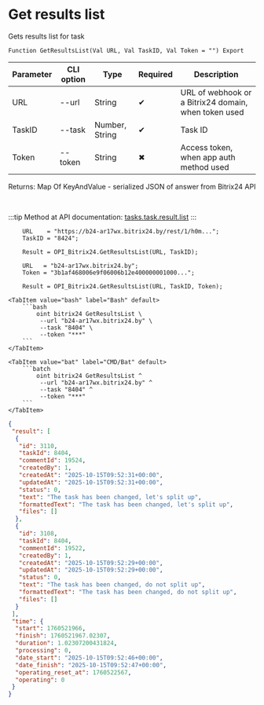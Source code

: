 ﻿---
sidebar_position: 6
description: Get results list and other functions to work with Bitrix24 in the Open Integration Package, a free open-source integration library for 1C:Enterprise 8, OneScript and CLI
keywords: [1C, 1С, 1С:Enterprise, 1С:Enterprise 8.3, API, Integration, Services, Exchange, OneScript, CLI, Bitrix24]
---


# Get results list
 Gets results list for task



`Function GetResultsList(Val URL, Val TaskID, Val Token = "") Export`

  | Parameter | CLI option | Type | Required | Description |
  |-|-|-|-|-|
  | URL | --url | String | &#x2714; | URL of webhook or a Bitrix24 domain, when token used |
  | TaskID | --task | Number, String | &#x2714; | Task ID |
  | Token | --token | String | &#x2716; | Access token, when app auth method used |

  
  Returns:  Map Of KeyAndValue - serialized JSON of answer from Bitrix24 API

<br/>

:::tip
Method at API documentation: [tasks.task.result.list](https://dev.1c-bitrix.ru/rest_help/tasks/task/tasks/tasks_task_result.list.php)
:::
<br/>


```bsl title="1C:Enterprise/OneScript code example"
    URL    = "https://b24-ar17wx.bitrix24.by/rest/1/h0m...";
    TaskID = "8424";

    Result = OPI_Bitrix24.GetResultsList(URL, TaskID);

    URL   = "b24-ar17wx.bitrix24.by";
    Token = "3b1af468006e9f06006b12e400000001000...";

    Result = OPI_Bitrix24.GetResultsList(URL, TaskID, Token);
```
 

 <Tabs>
  
    <TabItem value="bash" label="Bash" default>
        ```bash
            oint bitrix24 GetResultsList \
             --url "b24-ar17wx.bitrix24.by" \
             --task "8404" \
             --token "***"
        ```
    </TabItem>
  
    <TabItem value="bat" label="CMD/Bat" default>
        ```batch
            oint bitrix24 GetResultsList ^
             --url "b24-ar17wx.bitrix24.by" ^
             --task "8404" ^
             --token "***"
        ```
    </TabItem>
</Tabs>


```json title="Result"
{
 "result": [
  {
   "id": 3110,
   "taskId": 8404,
   "commentId": 19524,
   "createdBy": 1,
   "createdAt": "2025-10-15T09:52:31+00:00",
   "updatedAt": "2025-10-15T09:52:31+00:00",
   "status": 0,
   "text": "The task has been changed, let's split up",
   "formattedText": "The task has been changed, let's split up",
   "files": []
  },
  {
   "id": 3108,
   "taskId": 8404,
   "commentId": 19522,
   "createdBy": 1,
   "createdAt": "2025-10-15T09:52:29+00:00",
   "updatedAt": "2025-10-15T09:52:29+00:00",
   "status": 0,
   "text": "The task has been changed, do not split up",
   "formattedText": "The task has been changed, do not split up",
   "files": []
  }
 ],
 "time": {
  "start": 1760521966,
  "finish": 1760521967.02307,
  "duration": 1.02307200431824,
  "processing": 0,
  "date_start": "2025-10-15T09:52:46+00:00",
  "date_finish": "2025-10-15T09:52:47+00:00",
  "operating_reset_at": 1760522567,
  "operating": 0
 }
}
```
